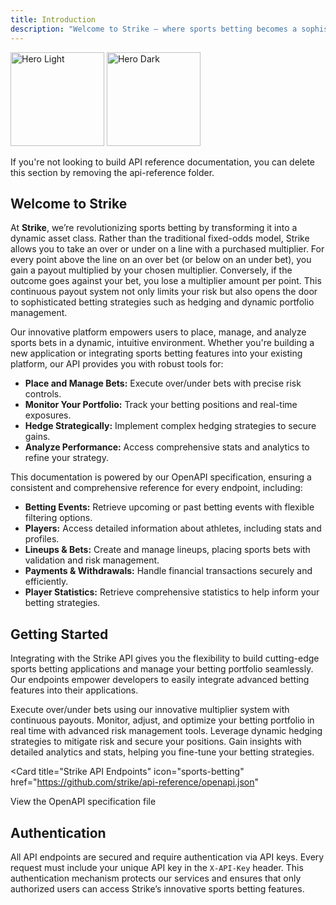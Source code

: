```yaml
---
title: Introduction
description: "Welcome to Strike – where sports betting becomes a sophisticated asset class, and our API redefines sports betting as its own asset class."
---
```


<img
  className="block dark:hidden"
  src="/images/strike_2.png"
  alt="Hero Light"
  height="150"
/>
<img
  className="hidden dark:block"
  src="/images/strike_2.png"
  alt="Hero Dark"
  height="150"
/>

<Note>
  If you're not looking to build API reference documentation, you can delete this section by removing the api-reference folder.
</Note>

## Welcome to Strike

At **Strike**, we’re revolutionizing sports betting by transforming it into a dynamic asset class. Rather than the traditional fixed-odds model, Strike allows you to take an over or under on a line with a purchased multiplier. For every point above the line on an over bet (or below on an under bet), you gain a payout multiplied by your chosen multiplier. Conversely, if the outcome goes against your bet, you lose a multiplier amount per point. This continuous payout system not only limits your risk but also opens the door to sophisticated betting strategies such as hedging and dynamic portfolio management.

Our innovative platform empowers users to place, manage, and analyze sports bets in a dynamic, intuitive environment. Whether you're building a new application or integrating sports betting features into your existing platform, our API provides you with robust tools for:
- **Place and Manage Bets:** Execute over/under bets with precise risk controls.
- **Monitor Your Portfolio:** Track your betting positions and real-time exposures.
- **Hedge Strategically:** Implement complex hedging strategies to secure gains.
- **Analyze Performance:** Access comprehensive stats and analytics to refine your strategy.

This documentation is powered by our OpenAPI specification, ensuring a consistent and comprehensive reference for every endpoint, including:
- **Betting Events:** Retrieve upcoming or past betting events with flexible filtering options.
- **Players:** Access detailed information about athletes, including stats and profiles.
- **Lineups & Bets:** Create and manage lineups, placing sports bets with validation and risk management.
- **Payments & Withdrawals:** Handle financial transactions securely and efficiently.
- **Player Statistics:** Retrieve comprehensive statistics to help inform your betting strategies.

## Getting Started

Integrating with the Strike API gives you the flexibility to build cutting-edge sports betting applications and manage your betting portfolio seamlessly. Our endpoints empower developers to easily integrate advanced betting features into their applications.

<CardGroup cols={2}>
  <Card
    title="Place Your Bets"
    icon="bullseye"
    href="https://strike.com/docs/api/place-bet"
  >
    Execute over/under bets using our innovative multiplier system with continuous payouts.
  </Card>
  <Card
    title="Manage Your Portfolio"
    icon="chart-line"
    href="https://strike.com/docs/api/portfolio-management"
  >
    Monitor, adjust, and optimize your betting portfolio in real time with advanced risk management tools.
  </Card>
</CardGroup>

<CardGroup cols={2}>
  <Card
    title="Hedge Your Bets"
    icon="exchange-alt"
    href="https://strike.com/docs/api/hedging-strategies"
  >
    Leverage dynamic hedging strategies to mitigate risk and secure your positions.
  </Card>
  <Card
    title="Analyze Performance"
    icon="chart-pie"
    href="https://strike.com/docs/api/performance-analysis"
  >
    Gain insights with detailed analytics and stats, helping you fine-tune your betting strategies.
  </Card>
</CardGroup>

<Card
  title="Strike API Endpoints"
  icon="sports-betting"
  href="https://github.com/strike/api-reference/openapi.json"
>
  View the OpenAPI specification file
</Card>

## Authentication

All API endpoints are secured and require authentication via API keys. Every request must include your unique API key in the `X-API-Key` header. This authentication mechanism protects our services and ensures that only authorized users can access Strike’s innovative sports betting features.
